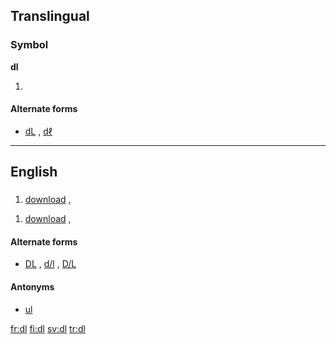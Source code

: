{{also|DL|dL|dℓ|d/l|D/L}}

==Translingual==

===Symbol===
'''dl'''

# {{SI-unit-abb2|deci|liter|litre|[[fluid measure]]}}

====Alternate forms====
* [[dL]] , [[dℓ]]

----

==English==

==={{initialism}}===
{{en-noun}}
# {{computing}} [[download]] , {{alternate form of|DL}} 

{{en-verb}}
# {{computing}} [[download]] , {{alternate form of|DL}}

====Alternate forms====
* {{sense|download}} [[DL]] , [[d/l]] , [[D/L]]

====Antonyms====
* {{sense|computing}} [[ul]]


[[fr:dl]]
[[fi:dl]]
[[sv:dl]]
[[tr:dl]]